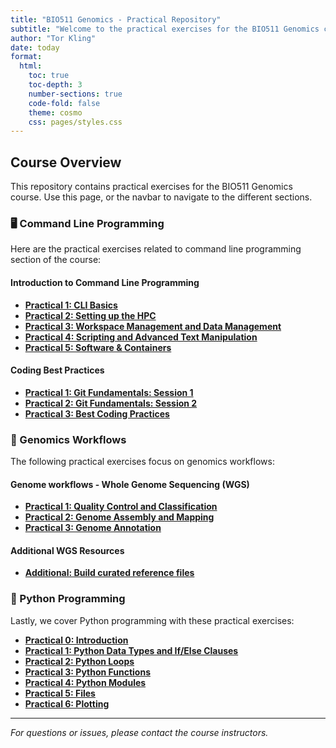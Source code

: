```yaml
---
title: "BIO511 Genomics - Practical Repository"
subtitle: "Welcome to the practical exercises for the BIO511 Genomics course"
author: "Tor Kling"
date: today
format: 
  html:
    toc: true
    toc-depth: 3
    number-sections: true
    code-fold: false
    theme: cosmo
    css: pages/styles.css
---
```


## Course Overview

This repository contains practical exercises for the BIO511 Genomics course. Use this page, or the navbar to navigate to the different sections.

### 🖥️ Command Line Programming
Here are the practical exercises related to command line programming section of the course:

#### Introduction to Command Line Programming
- **[Practical 1: CLI Basics](practicals/Practicals%20-%20CLI/PRACTICAL_INTRO_TO_COMMAND_LINE.qmd)**
- **[Practical 2: Setting up the HPC](practicals/Practicals%20-%20CLI/PRACTICAL_SETTING_UP_THE_HPC.qmd)**
- **[Practical 3: Workspace Management and Data Management](practicals/Practicals%20-%20CLI/PRACTICAL_WORKSPACE_MANAGEMENT.qmd)**
- **[Practical 4: Scripting and Advanced Text Manipulation](practicals/Practicals%20-%20CLI/PRACTICAL_SCRIPTS_AND_ADVANCED_TEXT_MANIPULATION.qmd)**
- **[Practical 5: Software & Containers](practicals/Practicals%20-%20CLI/PRACTICAL_SOFTWARE_INSTALLATION_AND_CONTAINERS.qmd)**

#### Coding Best Practices
- **[Practical 1: Git Fundamentals: Session 1](practicals/Practicals%20-%20Git/PRACTICAL_GIT_SESSION1.qmd)**
- **[Practical 2: Git Fundamentals: Session 2](practicals/Practicals%20-%20Git/PRACTICAL_GIT_SESSION2.qmd)**
- **[Practical 3: Best Coding Practices](practicals/Practicals%20-%20Git/PRACTICAL_BEST_CODING_PRACTISES.qmd)**

### 🧬 Genomics Workflows
The following practical exercises focus on genomics workflows:

#### Genome workflows - Whole Genome Sequencing (WGS)
- **[Practical 1: Quality Control and Classification](practicals/Practicals%20-%20WGS/PRACTICAL_RAWDATA_AND_QC.qmd)**
- **[Practical 2: Genome Assembly and Mapping](practicals/Practicals%20-%20WGS/PRACTICAL_ASSEMBLY_AND_MAPPING.qmd)**
- **[Practical 3: Genome Annotation](practicals/Practicals%20-%20WGS/PRACTICAL_FUNCTIONAL_ANNOTATION.qmd)**

#### Additional WGS Resources 
- **[Additional: Build curated reference files](practicals/Practicals%20-%20WGS/ADDITIONAL_PREP_CURATED_PROTEINS.qmd)**

### 🐍 Python Programming
Lastly, we cover Python programming with these practical exercises:

- **[Practical 0: Introduction](practicals/Practicals%20-%20Python/PRACTICAL_SETUP.qmd)**
- **[Practical 1: Python Data Types and If/Else Clauses](practicals/Practicals%20-%20Python/PRACTICAL_DATA_TYPES_AND_IF_ELSE.qmd)**
- **[Practical 2: Python Loops](practicals/Practicals%20-%20Python/PRACTICAL_LOOPING.qmd)**
- **[Practical 3: Python Functions](practicals/Practicals%20-%20Python/PRACTICAL_FUNCTIONS.qmd)**
- **[Practical 4: Python Modules](practicals/Practicals%20-%20Python/PRACTICAL_MODULES.qmd)**
- **[Practical 5: Files](practicals/Practicals%20-%20Python/PRACTICAL_FILES.qmd)**
- **[Practical 6: Plotting](practicals/Practicals%20-%20Python/PRACTICAL_PLOTTING.qmd)**

---

*For questions or issues, please contact the course instructors.*
